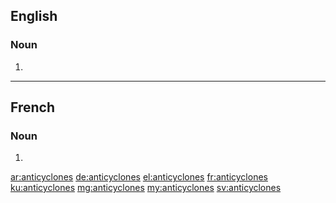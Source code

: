==English==

===Noun===
{{head|en|plural}}

# {{plural of|anticyclone|lang=en}}

----
==French==

===Noun===
{{head|fr|plural}}

# {{plural of|anticyclone|lang=fr}}

[[ar:anticyclones]]
[[de:anticyclones]]
[[el:anticyclones]]
[[fr:anticyclones]]
[[ku:anticyclones]]
[[mg:anticyclones]]
[[my:anticyclones]]
[[sv:anticyclones]]